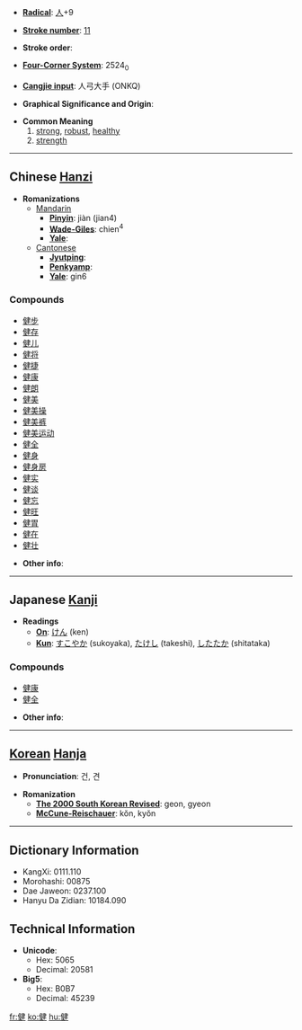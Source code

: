 * '''[[Wiktionary:Chinese radical index| Radical]]''': [[Wiktionary:Chinese radical index 人|人]]+9

* '''[[Wiktionary:Chinese total strokes index|Stroke number]]''': [[Wiktionary:Chinese total strokes index 11|11]]

* '''Stroke order''': 

* '''[[Wiktionary:Chinese four corner index|Four-Corner System]]''': 2524<sub>0</sub>

* '''[[Wiktionary:Chinese Cangjie index|Cangjie input]]''': 人弓大手 (ONKQ)

* '''Graphical Significance and Origin''': 

* '''Common Meaning'''
*# [[strong]], [[robust]], [[healthy]]
*# [[strength]]


----

== Chinese [[Hanzi]] ==

* '''Romanizations'''
** [[Mandarin]]
*** '''[[Pinyin]]''': jiàn (jian4)
*** '''[[Wade-Giles]]''': chien<sup>4</sup>
*** '''[[Yale]]''': 
**[[Cantonese]]
***'''[[Jyutping]]''':
***'''[[Penkyamp]]''': 
***'''[[Yale]]''': gin6

===Compounds===
*[[健步]]
*[[健存]]
*[[健儿]]
*[[健将]]
*[[健捷]]
*[[健康]]
*[[健朗]]
*[[健美]]
*[[健美操]]
*[[健美裤]]
*[[健美运动]]
*[[健全]]
*[[健身]]
*[[健身房]]
*[[健实]]
*[[健谈]]
*[[健忘]]
*[[健旺]]
*[[健胃]]
*[[健在]]
*[[健壮]]

* '''Other info''': 

----

== Japanese [[Kanji]] ==

* '''Readings'''
** '''[[On]]''': [[けん]] (ken)
** '''[[Kun]]''': [[すこやか]] (sukoyaka), [[たけし]] (takeshi), [[したたか]] (shitataka)

===Compounds===
*[[健康]]
*[[健全]]

* '''Other info''':  

----

== [[Korean]] [[Hanja]] ==

* '''Pronunciation''': 건, 견

* '''Romanization'''
** '''[[The 2000 South Korean Revised Romanization|The 2000 South Korean Revised]]''': geon, gyeon
** '''[[McCune-Reischauer]]''': kŏn, kyŏn

----

== Dictionary Information ==

* KangXi: 0111.110
* Morohashi: 00875
* Dae Jaweon: 0237.100
* Hanyu Da Zidian: 10184.090

== Technical Information ==

* '''Unicode''':
** Hex: 5065
** Decimal: 20581
* '''Big5''':
** Hex: B0B7
** Decimal: 45239

[[fr:健]]
[[ko:健]]
[[hu:健]]